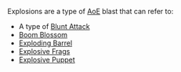 {{Disambiguation}}
Explosions are a type of [[AoE]] blast that can refer to:
*A type of [[Blunt Attack]]
*[[Boom Blossom]]
*[[Exploding Barrel]]
*[[Explosive Frags]]
*[[Explosive Puppet]]
